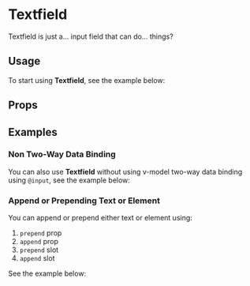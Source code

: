 

<Meta title="Components/Textfield" of={TextfieldStories} />

# Textfield
Textfield is just a... input field that can do... things?

## Usage
To start using **Textfield**, see the example below:

<Canvas of={TextfieldStories.DocUsage} />

## Props
<ArgTypes of={Textfield} />

## Examples
### Non Two-Way Data Binding
You can also use **Textfield** without using v-model two-way data binding using `@input`, see the example below:

<Canvas of={TextfieldStories.DocNonTWDB} />

### Append or Prepending Text or Element
You can append or prepend either text or element using:

1. `prepend` prop
2. `append` prop
3. `prepend` slot
4. `append` slot

See the example below:

<Canvas of={TextfieldStories.DocAppendPrepend} />
